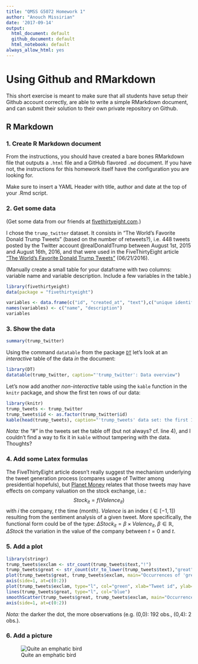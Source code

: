 ```yaml
---
title: "QMSS G5072 Homework 1"
author: "Anouch Missirian"
date: '2017-09-14'
output:
  html_document: default
  github_document: default
  html_notebook: default
always_allow_html: yes
---
```


Using Github and RMarkdown
============================

This short exercise is meant to make sure that all students have setup their Github account correctly, are able to write a simple RMarkdown document, and can submit their solution to their own private repository on Github.


## R Markdown

### 1. Create R Markdown document

From the instructions, you should have created a bare bones RMarkdown file that outputs a `.html` file and a GitHub flavored `.md` document. If you have not, the instructions for this homework itself have the configuration you are looking for. 

Make sure to insert a YAML Header with title, author and date at the top of your .Rmd script.

### 2. Get some data

(Get some data from our friends at [fivethirtyeight.com](www.fivethirtyeight.com).)

I chose the `trump_twitter` dataset. It consists in "The World's Favorite Donald Trump Tweets" (based on the number of retweets?), i.e. 448 tweets posted by the Twitter account @realDonaldTrump between August 1st, 2015 and August 16th, 2016, and that were used in the FiveThirtyEight article ["The World's Favorite Donald Trump Tweets"](https://fivethirtyeight.com/features/the-worlds-favorite-donald-trump-tweets/) (06/21/2016).

(Manually create a small table for your dataframe with two columns: variable name and variable description. Include a few variables in the table.)
```r
library(fivethirtyeight)
data(package = "fivethirtyeight")
```
```r
variables <- data.frame(c("id", "created_at", "text"),c("unique identifier", "date created", "contents of the tweet"))
names(variables) <- c("name", "description")
variables
```


### 3. Show the data

```r
summary(trump_twitter)
```


Using the command `datatable` from the package [`DT`](http://rstudio.github.io/DT/) let's look at an *interactive* table of the data *in* the document: 
```r
library(DT)
datatable(trump_twitter, caption="'trump_twitter': Data overview")
```

Let's now add another *non-interactive* table using the `kable` function in the `knitr` package, and show the first ten rows of our data:

```r
library(knitr)
trump_tweets <- trump_twitter
trump_tweets$id <- as.factor(trump_twitter$id)
kable(head(trump_tweets), caption="'trump_tweets' data set: the first 10 rows", col.names=c("tweet id", "time", "tweet contents"))
```

*Nota:* the "#" in the tweets set the table off (but not always? cf. line 4), and I couldn't find a way to fix it in `kable` without tampering with the data. Thoughts?

### 4. Add some Latex formulas

The FiveThirtyEight article doesn't really suggest the mechanism underlying the tweet generation process (compares usage of Twitter among presidential hopefuls), but [Planet Money](http://www.npr.org/2017/04/13/523709894/using-sentiment-analysis-to-understand-trumps-tweets) relates that those tweets may have effects on company valuation on the stock exchange, i.e.:
$$ Stock_{it} = f(Valence_{it}) $$ 
with $i$ the company, $t$ the time (month). $Valence$ is an index ($\in [-1,1]$) resulting from the sentiment analysis of a given tweet. More specifically, the functional form could be of the type: $\Delta Stock_{it} = \beta\times Valence_{it}$, $\beta\in\mathbb{R}$, $\Delta Stock$ the variation in the value of the company between $t=0$ and $t$.

### 5. Add a plot

```r
library(stringr)
trump_tweets$exclam <- str_count(trump_tweets$text,"!")
trump_tweets$great <- str_count(str_to_lower(trump_tweets$text),"great")
plot(trump_tweets$great, trump_tweets$exclam, main="Occurrences of 'great' vs. '!' in DJ Trump's tweets (Aug 2015 - Aug 2016)", xlab="Number of 'great' in tweet", ylab="Number of '!' in tweet", xaxt = 'n') # not very informative -- would like to add the information in CrossTable(trump_tweets$great, trump_tweets$exclam, prop.r=FALSE, prop.c=FALSE, prop.t=FALSE, prop.chisq=FALSE, chisq=FALSE), e.g. with something like with(trump_tweets, symbols(x=great, y=exclam, circles=exclam, inches=1/3,ann=F, bg="steelblue2", fg=NULL))
axis(side=1, at=c(0:2))
plot(trump_tweets$exclam, type="l", col="green", xlab="Tweet id", ylab="Number of occurrences in tweet", main="'!' (green) and 'great' (blue) in DJ Trump's tweets")
lines(trump_tweets$great, type="l", col="blue")
smoothScatter(trump_tweets$great, trump_tweets$exclam, main="Occurrences of 'great' vs. '!' in DJ Trump's tweets", xlab="Number of 'great' in tweet", ylab="Number of '!' in tweet", xaxt = 'n')
axis(side=1, at=c(0:2))
```

*Nota:* the darker the dot, the more observations (e.g. (0,0): 192 obs., (0,4): 2 obs.).

### 6. Add a picture

![Quite an emphatic bird](/Users/Anouch/Downloads/220px-Twitter_bird_logo_2012.svg.png "Quite an emphatic bird")
